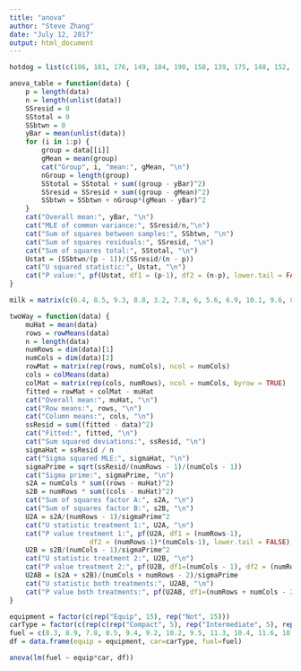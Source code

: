 ---
title: "anova"
author: "Steve Zhang"
date: "July 12, 2017"
output: html_document
---

```{r}
hotdog = list(c(186, 181, 176, 149, 184, 190, 158, 139, 175, 148, 152, 111, 141, 153, 190, 157, 131, 149, 135, 132), c(173, 191, 182, 190, 172, 147, 146, 139, 175, 136, 179, 153, 107, 195, 135, 140 , 138), c(129, 132, 102, 106, 94, 102, 87, 99, 107, 113, 135, 142, 86, 143, 152, 146, 144), c(155, 170, 114, 191, 162, 146, 140, 187, 180))
```

```{r}
anova_table = function(data) {
    p = length(data)
    n = length(unlist(data))
    SSresid = 0
    SStotal = 0
    SSbtwn = 0
    yBar = mean(unlist(data))
    for (i in 1:p) {
        group = data[[i]]
        gMean = mean(group)
        cat("Group", i, "mean:", gMean, "\n")
        nGroup = length(group)
        SStotal = SStotal + sum((group - yBar)^2)
        SSresid = SSresid + sum((group - gMean)^2)
        SSbtwn = SSbtwn + nGroup*(gMean - yBar)^2
    }
    cat("Overall mean:", yBar, "\n")
    cat("MLE of common variance:", SSresid/n,"\n")
    cat("Sum of squares between samples:", SSbtwn, "\n")
    cat("Sum of squares residuals:", SSresid, "\n")
    cat("Sum of squares total:", SStotal, "\n")
    Ustat = (SSbtwn/(p - 1))/(SSresid/(n - p))
    cat("U squared statistic:", Ustat, "\n")
    cat("P value:", pf(Ustat, df1 = (p-1), df2 = (n-p), lower.tail = FALSE))
}
```

```{r}
milk = matrix(c(6.4, 8.5, 9.3, 8.8, 3.2, 7.8, 6, 5.6, 6.9, 10.1, 9.6, 8.4), ncol = 3)
```

```{r}
twoWay = function(data) {
    muHat = mean(data)
    rows = rowMeans(data)
    n = length(data)
    numRows = dim(data)[1]
    numCols = dim(data)[2]
    rowMat = matrix(rep(rows, numCols), ncol = numCols)
    cols = colMeans(data)
    colMat = matrix(rep(cols, numRows), ncol = numCols, byrow = TRUE)
    fitted = rowMat + colMat - muHat
    cat("Overall mean:", muHat, "\n")
    cat("Row means:", rows, "\n")
    cat("Column means:", cols, "\n")
    ssResid = sum((fitted - data)^2)
    cat("Fitted:", fitted, "\n")
    cat("Sum squared deviations:", ssResid, "\n")
    sigmaHat = ssResid / n
    cat("Sigma squared MLE:", sigmaHat, "\n")
    sigmaPrime = sqrt(ssResid/(numRows - 1)/(numCols - 1))
    cat("Sigma prime:", sigmaPrime, "\n")
    s2A = numCols * sum((rows - muHat)^2)
    s2B = numRows * sum((cols - muHat)^2)
    cat("Sum of squares factor A:", s2A, "\n")
    cat("Sum of squares factor B:", s2B, "\n")
    U2A = s2A/(numRows - 1)/sigmaPrime^2
    cat("U statistic treatment 1:", U2A, "\n")
    cat("P value treatment 1:", pf(U2A, df1 = (numRows-1), 
                    df2 = (numRows-1)*(numCols-1), lower.tail = FALSE), "\n")
    U2B = s2B/(numCols - 1)/sigmaPrime^2
    cat("U statistic treatment 2:", U2B, "\n")
    cat("P value treatment 2:", pf(U2B, df1=(numCols - 1), df2 = (numRows - 1)*(numCols - 1), lower.tail = FALSE), "\n")
    U2AB = (s2A + s2B)/(numCols + numRows - 2)/sigmaPrime
    cat("U statistic both treatments:", U2AB, "\n")
    cat("P value both treatments:", pf(U2AB, df1=(numRows + numCols - 2), df2 = (numRows - 1)*(numCols - 1), lower.tail = FALSE), "\n")
}
```

```{r}
equipment = factor(c(rep("Equip", 15), rep("Not", 15)))
carType = factor(c(rep(c(rep("Compact", 5), rep("Intermediate", 5), rep("Standard", 5)), 2)))
fuel = c(8.3, 8.9, 7.8, 8.5, 9.4, 9.2, 10.2, 9.5, 11.3, 10.4, 11.6, 10.2, 10.7, 11.9, 11, 8.7, 10, 9.7, 7.9, 8.4, 8.2, 10.6, 10.1, 11.3, 10.8, 12.4, 11.7, 10, 11.1, 11.8)
df = data.frame(equip = equipment, car=carType, fuel=fuel)
```

```{r}
anova(lm(fuel ~ equip*car, df))
```

